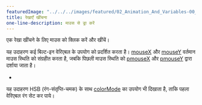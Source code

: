 ---
featuredImage: "../../../images/featured/02_Animation_And_Variables-00_Drawing_Lines-thumbnail.png"
title: रेखाएँ खींचना
one-line-description: माउस से ड्रा करें
---

एक रेखा खींचने के लिए माउस को क्लिक करें और खींचें।

यह उदाहरण कई बिल्ट-इन वेरिएबल के उपयोग को प्रदर्शित करता है।
<a href='https://p5js.org/reference/#/p5/mouseX'>mouseX</a> और <a href='https://p5js.org/reference/#/p5/mouseY'> mouseY</a> वर्तमान माउस स्थिति को संग्रहीत करता है, जबकि पिछली माउस स्थिति को <a href="https://p5js.org/reference/#/p5/pmouseX">pmouseX</a> और <a href="https://p5js.org/reference/#/p5/pmouseY">pmouseY</a> द्वारा दर्शाया जाता है।

 *

यह उदाहरण HSB (रंग-संतृप्ति-चमक) के साथ <a href="https://p5js.org/reference/#/p5/colorMode">colorMode</a> का उपयोग भी दिखाता है, ताकि पहला वेरिएबल रंग सेट कर पाये।